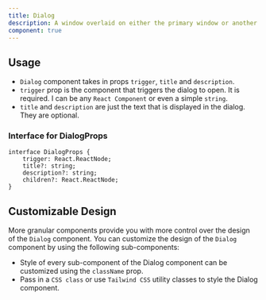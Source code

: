 ```yaml
---
title: Dialog
description: A window overlaid on either the primary window or another dialog window, rendering the content underneath inert.
component: true
---
```


<ComponentPreview
  name="dialog-demo"
/>

## Usage 
- `Dialog` component takes in props `trigger`, `title` and `description`.
- `trigger` prop is the component that triggers the dialog to open. It is required. I can be any `React Component` or even a simple `string`.
- `title` and `description` are just the text that is displayed in the dialog. They are optional.
### Interface for DialogProps
```tsx
interface DialogProps {
    trigger: React.ReactNode;
    title?: string;
    description?: string;
    children?: React.ReactNode;
}
```

## Customizable Design
More granular components provide you with more control over the design of the `Dialog` component. You can customize the design of the `Dialog` component by using the following sub-components:

<ComponentPreview
  name="dialog-granular"
/>

- Style of every sub-component of the Dialog component can be customized using the `className` prop.
- Pass in a `CSS class` or use `Tailwind CSS` utility classes to style the Dialog component.